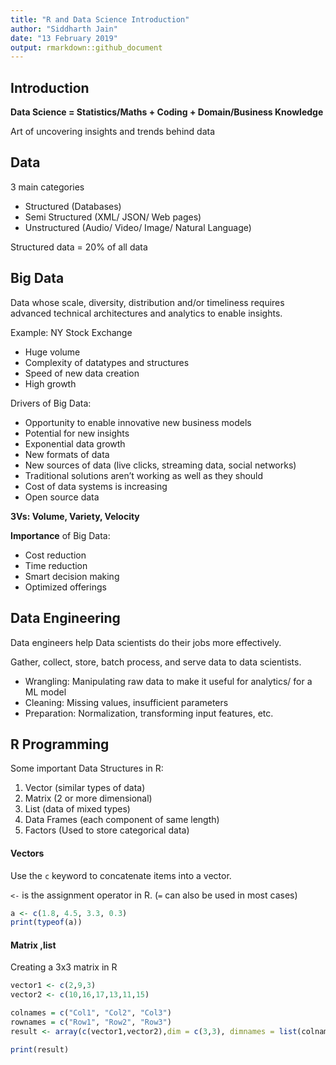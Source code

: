 ```yaml
---
title: "R and Data Science Introduction"
author: "Siddharth Jain"
date: "13 February 2019"
output: rmarkdown::github_document
---
```


## Introduction
**Data Science = Statistics/Maths + Coding + Domain/Business Knowledge**

Art of uncovering insights and trends behind data

## Data
3 main categories

* Structured (Databases)
* Semi Structured (XML/ JSON/ Web pages)
* Unstructured (Audio/ Video/ Image/ Natural Language)

Structured data = 20% of all data

## Big Data
Data whose scale, diversity, distribution and/or timeliness requires advanced technical architectures and analytics to enable insights.

Example: NY Stock Exchange

* Huge volume
* Complexity of datatypes and structures
* Speed of new data creation
* High growth

Drivers of Big Data:

* Opportunity to enable innovative new business models
* Potential for new insights
* Exponential data growth
* New formats of data
* New sources of data (live clicks, streaming data, social networks)
* Traditional solutions aren't working as well as they should
* Cost of data systems is increasing
* Open source data

**3Vs: Volume, Variety, Velocity**

**Importance** of Big Data:

* Cost reduction
* Time reduction
* Smart decision making
* Optimized offerings

## Data Engineering
Data engineers help Data scientists do their jobs more effectively.

Gather, collect, store, batch process, and serve data to data scientists.

* Wrangling: Manipulating raw data to make it useful for analytics/ for a ML model
* Cleaning: Missing values, insufficient parameters
* Preparation: Normalization, transforming input features, etc.

## R Programming

Some important Data Structures in R:

1. Vector (similar types of data)
2. Matrix (2 or more dimensional)
3. List (data of mixed types)
4. Data Frames (each component of same length)
5. Factors (Used to store categorical data)

#### Vectors
Use the ```c``` keyword to concatenate items into a vector.

```<-``` is the assignment operator in R. (```=``` can also be used in most cases)
```r
a <- c(1.8, 4.5, 3.3, 0.3)
print(typeof(a))
```

#### Matrix ,list
Creating a 3x3 matrix in R
```r
vector1 <- c(2,9,3)
vector2 <- c(10,16,17,13,11,15)

colnames = c("Col1", "Col2", "Col3")
rownames = c("Row1", "Row2", "Row3")
result <- array(c(vector1,vector2),dim = c(3,3), dimnames = list(colnames,rownames))

print(result)
```
